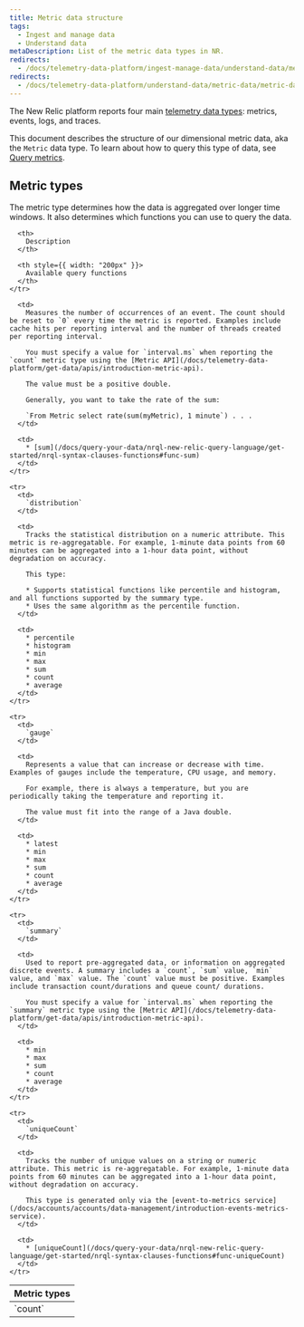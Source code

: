 ```yaml
---
title: Metric data structure
tags:
  - Ingest and manage data
  - Understand data
metaDescription: List of the metric data types in NR.
redirects: 
  - /docs/telemetry-data-platform/ingest-manage-data/understand-data/metric-data-type
redirects:
  - /docs/telemetry-data-platform/understand-data/metric-data/metric-data-type
---
```


The New Relic platform reports four main [telemetry data types](/docs/telemetry-data-platform/ingest-manage-data/understand-data/new-relic-data-types): metrics, events, logs, and traces.

This document describes the structure of our dimensional metric data, aka the `Metric` data type. To learn about how to query this type of data, see [Query metrics](/docs/telemetry-data-platform/get-data/apis/query-metric-data-type/).

## Metric types

The metric type determines how the data is aggregated over longer time windows. It also determines which functions you can use to query the data.

<table>
  <thead>
    <tr>
      <th style={{ width: "150px" }}>
        Metric types
      </th>

      <th>
        Description
      </th>

      <th style={{ width: "200px" }}>
        Available query functions
      </th>
    </tr>
  </thead>

  <tbody>
    <tr>
      <td>
        `count`
      </td>

      <td>
        Measures the number of occurrences of an event. The count should be reset to `0` every time the metric is reported. Examples include cache hits per reporting interval and the number of threads created per reporting interval.

        You must specify a value for `interval.ms` when reporting the `count` metric type using the [Metric API](/docs/telemetry-data-platform/get-data/apis/introduction-metric-api).

        The value must be a positive double.

        Generally, you want to take the rate of the sum:

        `From Metric select rate(sum(myMetric), 1 minute`) . . .
      </td>

      <td>
        * [sum](/docs/query-your-data/nrql-new-relic-query-language/get-started/nrql-syntax-clauses-functions#func-sum)
      </td>
    </tr>

    <tr>
      <td>
        `distribution`
      </td>

      <td>
        Tracks the statistical distribution on a numeric attribute. This metric is re-aggregatable. For example, 1-minute data points from 60 minutes can be aggregated into a 1-hour data point, without degradation on accuracy.

        This type:

        * Supports statistical functions like percentile and histogram, and all functions supported by the summary type.
        * Uses the same algorithm as the percentile function.
      </td>

      <td>
        * percentile
        * histogram
        * min
        * max
        * sum
        * count
        * average
      </td>
    </tr>

    <tr>
      <td>
        `gauge`
      </td>

      <td>
        Represents a value that can increase or decrease with time. Examples of gauges include the temperature, CPU usage, and memory.

        For example, there is always a temperature, but you are periodically taking the temperature and reporting it.

        The value must fit into the range of a Java double.
      </td>

      <td>
        * latest
        * min
        * max
        * sum
        * count
        * average
      </td>
    </tr>

    <tr>
      <td>
        `summary`
      </td>

      <td>
        Used to report pre-aggregated data, or information on aggregated discrete events. A summary includes a `count`, `sum` value, `min` value, and `max` value. The `count` value must be positive. Examples include transaction count/durations and queue count/ durations.

        You must specify a value for `interval.ms` when reporting the `summary` metric type using the [Metric API](/docs/telemetry-data-platform/get-data/apis/introduction-metric-api).
      </td>

      <td>
        * min
        * max
        * sum
        * count
        * average
      </td>
    </tr>

    <tr>
      <td>
        `uniqueCount`
      </td>

      <td>
        Tracks the number of unique values on a string or numeric attribute. This metric is re-aggregatable. For example, 1-minute data points from 60 minutes can be aggregated into a 1-hour data point, without degradation on accuracy.

        This type is generated only via the [event-to-metrics service](/docs/accounts/accounts/data-management/introduction-events-metrics-service).
      </td>

      <td>
        * [uniqueCount](/docs/query-your-data/nrql-new-relic-query-language/get-started/nrql-syntax-clauses-functions#func-uniqueCount)
      </td>
    </tr>
  </tbody>
</table>
